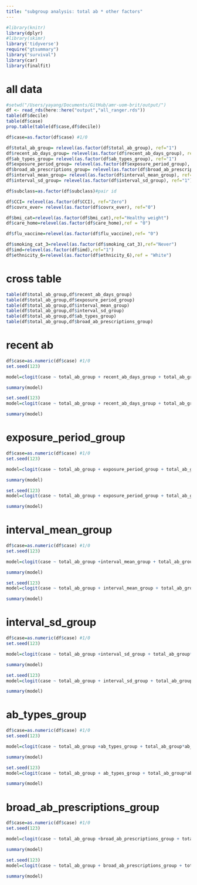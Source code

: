 ```yaml
---
title: "subgroup analysis: total ab * other factors"
---
```


```r
#library(knitr)
library(dplyr)
#library(skimr)
library('tidyverse')
require("gtsummary")
library("survival")
library(car)
library(finalfit)
```

# all data
```r
#setwd("/Users/yayang/Documents/GitHub/amr-uom-brit/output/")
df <- read_rds(here::here("output","all_ranger.rds"))
table(df$decile)
table(df$case)
prop.table(table(df$case,df$decile))

df$case=as.factor(df$case) #1/0

df$total_ab_group= relevel(as.factor(df$total_ab_group), ref="1")
df$recent_ab_days_group= relevel(as.factor(df$recent_ab_days_group), ref="1")
df$ab_types_group= relevel(as.factor(df$ab_types_group), ref="1")
df$exposure_period_group= relevel(as.factor(df$exposure_period_group), ref="1")
df$broad_ab_prescriptions_group= relevel(as.factor(df$broad_ab_prescriptions_group), ref="1")
df$interval_mean_group= relevel(as.factor(df$interval_mean_group), ref="1")
df$interval_sd_group= relevel(as.factor(df$interval_sd_group), ref="1")

df$subclass=as.factor(df$subclass)#pair id

df$CCI= relevel(as.factor(df$CCI), ref="Zero")
df$covrx_ever= relevel(as.factor(df$covrx_ever), ref="0")

df$bmi_cat=relevel(as.factor(df$bmi_cat),ref="Healthy weight")
df$care_home=relevel(as.factor(df$care_home),ref = "0")

df$flu_vaccine=relevel(as.factor(df$flu_vaccine),ref= "0")

df$smoking_cat_3=relevel(as.factor(df$smoking_cat_3),ref="Never")
df$imd=relevel(as.factor(df$imd),ref="1")
df$ethnicity_6=relevel(as.factor(df$ethnicity_6),ref = "White")
```

# cross table
```r
table(df$total_ab_group,df$recent_ab_days_group)
table(df$total_ab_group,df$exposure_period_group)
table(df$total_ab_group,df$interval_mean_group)
table(df$total_ab_group,df$interval_sd_group)
table(df$total_ab_group,df$ab_types_group)
table(df$total_ab_group,df$broad_ab_prescriptions_group)

```


# recent ab

```r
df$case=as.numeric(df$case) #1/0
set.seed(123)

model=clogit(case ~ total_ab_group + recent_ab_days_group + total_ab_group*recent_ab_days_group+ strata(subclass),df) 

summary(model)

set.seed(123)
model=clogit(case ~ total_ab_group + recent_ab_days_group + total_ab_group*recent_ab_days_group + CCI + covrx_ever + bmi_cat + care_home + flu_vaccine + smoking_cat_3 + imd+ ethnicity_6 + strata(subclass),df) 

summary(model)
```



# exposure_period_group

```r
df$case=as.numeric(df$case) #1/0
set.seed(123)

model=clogit(case ~ total_ab_group + exposure_period_group + total_ab_group*exposure_period_group+ strata(subclass),df) 

summary(model)

set.seed(123)
model=clogit(case ~ total_ab_group + exposure_period_group + total_ab_group*exposure_period_group + CCI + covrx_ever + bmi_cat + care_home + flu_vaccine + smoking_cat_3 + imd+ ethnicity_6 + strata(subclass),df) 

summary(model)
```

# interval_mean_group

```r
df$case=as.numeric(df$case) #1/0
set.seed(123)

model=clogit(case ~ total_ab_group +interval_mean_group + total_ab_group*interval_mean_group+ strata(subclass),df) 

summary(model)

set.seed(123)
model=clogit(case ~ total_ab_group + interval_mean_group + total_ab_group*interval_mean_group + CCI + covrx_ever + bmi_cat + care_home + flu_vaccine + smoking_cat_3 + imd+ ethnicity_6 + strata(subclass),df) 

summary(model)
```


# interval_sd_group

```r
df$case=as.numeric(df$case) #1/0
set.seed(123)

model=clogit(case ~ total_ab_group +interval_sd_group + total_ab_group*interval_sd_group+ strata(subclass),df) 

summary(model)

set.seed(123)
model=clogit(case ~ total_ab_group + interval_sd_group + total_ab_group*interval_sd_group + CCI + covrx_ever + bmi_cat + care_home + flu_vaccine + smoking_cat_3 + imd+ ethnicity_6 + strata(subclass),df) 

summary(model)

```

# ab_types_group

```r
df$case=as.numeric(df$case) #1/0
set.seed(123)

model=clogit(case ~ total_ab_group +ab_types_group + total_ab_group*ab_types_group+ strata(subclass),df) 

summary(model)

set.seed(123)
model=clogit(case ~ total_ab_group + ab_types_group + total_ab_group*ab_types_group + CCI + covrx_ever + bmi_cat + care_home + flu_vaccine + smoking_cat_3 + imd+ ethnicity_6 + strata(subclass),df) 

summary(model)

```



# broad_ab_prescriptions_group

```r
df$case=as.numeric(df$case) #1/0
set.seed(123)

model=clogit(case ~ total_ab_group +broad_ab_prescriptions_group + total_ab_group*broad_ab_prescriptions_group+ strata(subclass),df) 

summary(model)

set.seed(123)
model=clogit(case ~ total_ab_group + broad_ab_prescriptions_group + total_ab_group*broad_ab_prescriptions_group + CCI + covrx_ever + bmi_cat + care_home + flu_vaccine + smoking_cat_3 + imd+ ethnicity_6 + strata(subclass),df) 

summary(model)

```